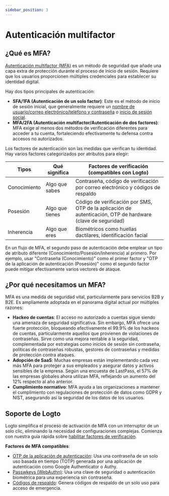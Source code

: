 ```yaml
---
sidebar_position: 3
---
```


# Autenticación multifactor

## ¿Qué es MFA?

[Autenticación multifactor (MFA)](https://auth.wiki/mfa) es un método de seguridad que añade una capa extra de protección durante el proceso de inicio de sesión. Requiere que los usuarios proporcionen múltiples credenciales para establecer su identidad digital.

Hay dos tipos principales de autenticación:

- **SFA/1FA (Autenticación de un solo factor)**: Este es el método de inicio de sesión inicial, que generalmente requiere un [nombre de usuario/correo electrónico/teléfono y contraseña](/end-user-flows/sign-up-and-sign-in/sign-in) o [inicio de sesión social](/end-user-flows/sign-up-and-sign-in/social-sign-in).
- **MFA/2FA (Autenticación multifactor/Autenticación de dos factores)**: MFA exige al menos dos métodos de verificación diferentes para acceder a tu cuenta, fortaleciendo efectivamente tu defensa contra accesos no autorizados.

Los factores de autenticación son las medidas que verifican tu identidad. Hay varios factores categorizados por atributos para elegir:

| Tipos        | Qué significa   | Factores de verificación (compatibles con Logto)                                                            |
| ------------ | --------------- | ----------------------------------------------------------------------------------------------------------- |
| Conocimiento | Algo que sabes  | Contraseña, código de verificación por correo electrónico y códigos de respaldo                             |
| Posesión     | Algo que tienes | Código de verificación por SMS, OTP de la aplicación de autenticación, OTP de hardware (clave de seguridad) |
| Inherencia   | Algo que eres   | Biométricos como huellas dactilares, identificación facial                                                  |

En un flujo de MFA, el segundo paso de autenticación debe emplear un tipo de atributo diferente (Conocimiento/Posesión/Inherencia) al primero. Por ejemplo, usar "Contraseña (Conocimiento)" como el primer factor y "OTP de la aplicación de autenticación (Posesión)" como el segundo factor puede mitigar efectivamente varios vectores de ataque.

## ¿Por qué necesitamos un MFA?

MFA es una medida de seguridad vital, particularmente para servicios B2B y B2E. Es ampliamente adoptada en el panorama digital actual por múltiples razones:

- **Hackeo de cuentas**: El acceso no autorizado a cuentas sigue siendo una amenaza de seguridad significativa. Sin embargo, MFA ofrece una fuerte protección, bloqueando efectivamente el 99.9% de los hackeos de cuentas, particularmente aquellos que provienen de violaciones de contraseñas. Sirve como una mejora rentable a la seguridad, complementada por estrategias como inicios de sesión sin contraseña, políticas de contraseñas robustas, gestores de contraseñas y medidas de protección contra ataques.
- **Adopción de SaaS**: Muchas empresas están implementando cada vez más MFA para proteger a sus empleados y asegurar datos y activos sensibles de la empresa. Según una encuesta de LastPass, el 57% de las empresas globales ahora utilizan MFA, reflejando un aumento del 12% respecto al año anterior.
- **Cumplimiento normativo**: MFA ayuda a las organizaciones a mantener el cumplimiento con regulaciones de protección de datos como GDPR y NIST, asegurando así la seguridad de los datos de los usuarios.

## Soporte de Logto

Logto simplifica el proceso de activación de MFA con un interruptor de un solo clic, eliminando la necesidad de configuraciones complejas. Comienza con nuestra guía rápida sobre [habilitar factores de verificación](/end-user-flows/mfa/configure-mfa).

**Factores de MFA compatibles**:

- [OTP de la aplicación de autenticación](/end-user-flows/mfa/authenticator-app-otp): Usa una contraseña de un solo uso basada en tiempo (TOTP) generada por una aplicación de autenticación como Google Authenticator o Authy.
- [Passwkeys (WebAuthn)](/end-user-flows/mfa/webauthn): Usa una clave de seguridad o autenticación biométrica para una experiencia sin contraseña.
- [Códigos de respaldo](/end-user-flows/mfa/backup-codes): Genera códigos de respaldo de un solo uso para acceso de emergencia.
